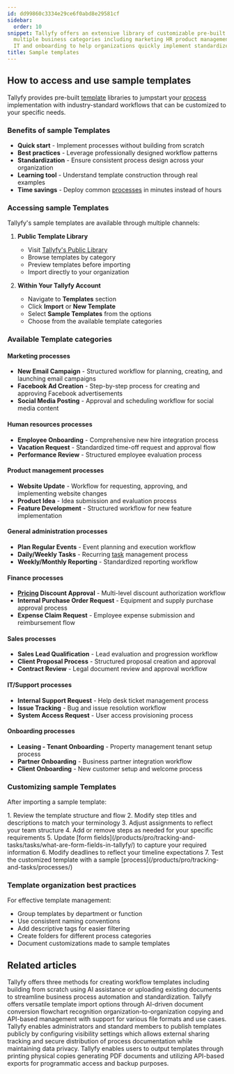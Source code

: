 ```yaml
---
id: dd99860c3334e29ce6f0abd8e29581cf
sidebar:
  order: 10
snippet: Tallyfy offers an extensive library of customizable pre-built templates across
  multiple business categories including marketing HR product management finance sales
  IT and onboarding to help organizations quickly implement standardized workflows.
title: Sample templates
---
```



## How to access and use sample templates

Tallyfy provides pre-built [template](/products/pro/documenting/templates/) libraries to jumpstart your [process](/products/pro/tracking-and-tasks/processes/) implementation with industry-standard workflows that can be customized to your specific needs.

### Benefits of sample Templates
- **Quick start** - Implement processes without building from scratch
- **Best practices** - Leverage professionally designed workflow patterns
- **Standardization** - Ensure consistent process design across your organization
- **Learning tool** - Understand template construction through real examples
- **Time savings** - Deploy common [processes](/products/pro/tracking-and-tasks/processes/) in minutes instead of hours

### Accessing sample Templates

Tallyfy's sample templates are available through multiple channels:

1. **Public Template Library**
   - Visit [Tallyfy's Public Library](https://go.tallyfy.com/public/library)
   - Browse templates by category
   - Preview templates before importing
   - Import directly to your organization

2. **Within Your Tallyfy Account**
   - Navigate to **Templates** section
   - Click **Import** or **New Template** 
   - Select **Sample Templates** from the options
   - Choose from the available template categories

### Available Template categories

#### Marketing processes
- **New Email Campaign** - Structured workflow for planning, creating, and launching email campaigns
- **Facebook Ad Creation** - Step-by-step process for creating and approving Facebook advertisements
- **Social Media Posting** - Approval and scheduling workflow for social media content

#### Human resources processes
- **Employee Onboarding** - Comprehensive new hire integration process
- **Vacation Request** - Standardized time-off request and approval flow
- **Performance Review** - Structured employee evaluation process

#### Product management processes
- **Website Update** - Workflow for requesting, approving, and implementing website changes
- **Product Idea** - Idea submission and evaluation process
- **Feature Development** - Structured workflow for new feature implementation

#### General administration processes
- **Plan Regular Events** - Event planning and execution workflow
- **Daily/Weekly Tasks** - Recurring [task](/products/pro/tracking-and-tasks/tasks/) management process
- **Weekly/Monthly Reporting** - Standardized reporting workflow

#### Finance processes
- **[Pricing](/products/pro/pricing/) Discount Approval** - Multi-level discount authorization workflow
- **Internal Purchase Order Request** - Equipment and supply purchase approval process
- **Expense Claim Request** - Employee expense submission and reimbursement flow

#### Sales processes
- **Sales Lead Qualification** - Lead evaluation and progression workflow
- **Client Proposal Process** - Structured proposal creation and approval
- **Contract Review** - Legal document review and approval workflow

#### IT/Support processes
- **Internal Support Request** - Help desk ticket management process
- **Issue Tracking** - Bug and issue resolution workflow
- **System Access Request** - User access provisioning process

#### Onboarding processes
- **Leasing - Tenant Onboarding** - Property management tenant setup process
- **Partner Onboarding** - Business partner integration workflow
- **Client Onboarding** - New customer setup and welcome process

### Customizing sample Templates

After importing a sample template:

<Steps>
1. Review the template structure and flow
2. Modify step titles and descriptions to match your terminology
3. Adjust assignments to reflect your team structure
4. Add or remove steps as needed for your specific requirements
5. Update [form fields](/products/pro/tracking-and-tasks/tasks/what-are-form-fields-in-tallyfy/) to capture your required information
6. Modify deadlines to reflect your timeline expectations
7. Test the customized template with a sample [process](/products/pro/tracking-and-tasks/processes/)
</Steps>

### Template organization best practices

For effective template management:
- Group templates by department or function
- Use consistent naming conventions
- Add descriptive tags for easier filtering
- Create folders for different process categories
- Document customizations made to sample templates


## Related articles
<CardGrid>
<LinkTitleCard header="<b>Templates > Create a template</b>" href="/products/pro/documenting/templates/create-template/" > Tallyfy offers three methods for creating workflow templates including building from scratch using AI assistance or uploading existing documents to streamline business process automation and standardization. </LinkTitleCard>
<LinkTitleCard header="<b>Templates > Import a template</b>" href="/products/pro/documenting/templates/import-feature/" > Tallyfy offers versatile template import options through AI-driven document conversion flowchart recognition organization-to-organization copying and API-based management with support for various file formats and use cases. </LinkTitleCard>
<LinkTitleCard header="<b>Templates > Publish a template</b>" href="/products/pro/documenting/templates/how-to-make-my-tallyfy-template-public/" > Tallyfy enables administrators and standard members to publish templates publicly by configuring visibility settings which allows external sharing tracking and secure distribution of process documentation while maintaining data privacy. </LinkTitleCard>
<LinkTitleCard header="<b>Templates > Print, download, and export Tallyfy templates</b>" href="/products/pro/documenting/templates/print-download-export-templates/" > Tallyfy enables users to output templates through printing physical copies generating PDF documents and utilizing API-based exports for programmatic access and backup purposes. </LinkTitleCard>
</CardGrid>